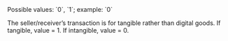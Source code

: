 <ParamField body="transaction_is_tangible" type="string">
Possible values: `0`, `1`; example: `0`

The seller/receiver’s transaction is for tangible rather than digital goods. If tangible, value = 1. If intangible, value = 0.
</ParamField>

